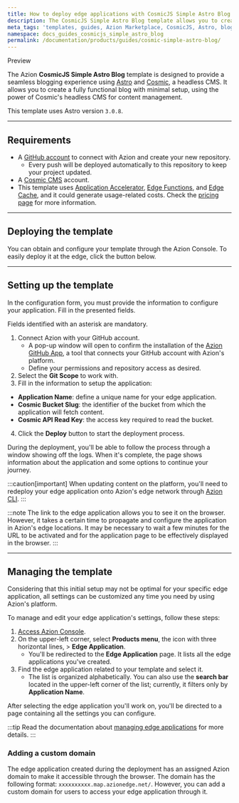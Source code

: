 ```yaml
---
title: How to deploy edge applications with CosmicJS Simple Astro Blog
description: The CosmicJS Simple Astro Blog template allows you to create and manage a blog easily, using Astro and Cosmic headless CMS for content management.
meta_tags: 'templates, guides, Azion Marketplace, CosmicJS, Astro, blog'
namespace: docs_guides_cosmicjs_simple_astro_blog
permalink: /documentation/products/guides/cosmic-simple-astro-blog/
---
```



<Tag severity="info" client:only="vue">
Preview
</Tag>

The Azion **CosmicJS Simple Astro Blog** template is designed to provide a seamless blogging experience using [Astro](https://docs.astro.build/en/concepts/why-astro/) and [Cosmic](https://www.cosmicjs.com/), a headless CMS. It allows you to create a fully functional blog with minimal setup, using the power of Cosmic's headless CMS for content management.

This template uses Astro version `3.0.8`.

---

## Requirements

- A [GitHub account](https://github.com/signup) to connect with Azion and create your new repository.
  - Every push will be deployed automatically to this repository to keep your project updated.
- A [Cosmic CMS](https://www.cosmicjs.com/) account.
- This template uses [Application Accelerator](/en/documentation/products/build/edge-application/application-accelerator/), [Edge Functions](/en/documentation/products/build/edge-application/edge-functions/), and [Edge Cache](https://www.azion.com/en/documentation/products/build/edge-application/edge-cache/), and it could generate usage-related costs. Check the [pricing page](https://www.azion.com/en/pricing/) for more information.

---
## Deploying the template

You can obtain and configure your template through the Azion Console. To easily deploy it at the edge, click the button below.

 <LinkButton
   label="Deploy"
   link="https://console.azion.com/create/cosmic/cosmic-simple-astro-blog"
   icon="ai ai-azion"
   icon-pos="left"
 />

---

## Setting up the template

In the configuration form, you must provide the information to configure your application. Fill in the presented fields.

Fields identified with an asterisk are mandatory.

1. Connect Azion with your GitHub account.
   - A pop-up window will open to confirm the installation of the [Azion GitHub App](https://www.azion.com/en/documentation/products/guides/azion-github-app/), a tool that connects your GitHub account with Azion's platform.
   - Define your permissions and repository access as desired.
2. Select the **Git Scope** to work with.
3. Fill in the information to setup the application:
 - **Application Name**: define a unique name for your edge application.
 - **Cosmic Bucket Slug**: the identifier of the bucket from which the application will fetch content.
 - **Cosmic API Read Key**: the access key required to read the bucket.
4. Click the **Deploy** button to start the deployment process.

During the deployment, you'll be able to follow the process through a window showing off the logs. When it's complete, the page shows information about the application and some options to continue your journey.

:::caution[important]
When updating content on the platform, you'll need to redeploy your edge application onto Azion's edge network through [Azion CLI](https://www.azion.com/en/documentation/devtools/cli/deploy).
:::

:::note
The link to the edge application allows you to see it on the browser. However, it takes a certain time to propagate and configure the application in Azion's edge locations. It may be necessary to wait a few minutes for the URL to be activated and for the application page to be effectively displayed in the browser.
:::

---

## Managing the template

Considering that this initial setup may not be optimal for your specific edge application, all settings can be customized any time you need by using Azion's platform.

To manage and edit your edge application's settings, follow these steps:

1. [Access Azion Console](https://console.azion.com).
2. On the upper-left corner, select **Products menu**, the icon with three horizontal lines, > **Edge Application**.
   - You'll be redirected to the **Edge Application** page. It lists all the edge applications you've created.
3. Find the edge application related to your template and select it.
   - The list is organized alphabetically. You can also use the **search bar** located in the upper-left corner of the list; currently, it filters only by **Application Name**.

After selecting the edge application you'll work on, you'll be directed to a page containing all the settings you can configure.

:::tip
Read the documentation about [managing edge applications](/en/documentation/products/build/edge-application/first-steps/) for more details.
:::

### Adding a custom domain

The edge application created during the deployment has an assigned Azion domain to make it accessible through the browser. The domain has the following format: `xxxxxxxxxx.map.azionedge.net/`. However, you can add a custom domain for users to access your edge application through it.


<LinkButton link="/en/documentation/products/guides/configure-a-domain/" label="Go to Configuring a Domain Guide" severity="secondary" />
